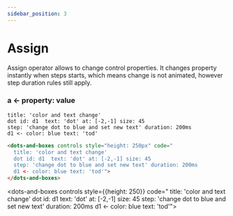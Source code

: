 ```yaml
---
sidebar_position: 3
---
```


# Assign

Assign operator allows to change control properties.
It changes property instantly when steps starts, which means change is not animated, however step duration rules still apply.

### a **\<-** property: value

```dabl tab showLineNumbers
title: 'color and text change'
dot id: d1  text: 'dot' at: [-2,-1] size: 45
step: 'change dot to blue and set new text' duration: 200ms
d1 <- color: blue text: 'tod'
```
```html tab showLineNumbers
<dots-and-boxes controls style="height: 250px" code="
  title: 'color and text change'
  dot id: d1  text: 'dot' at: [-2,-1] size: 45
  step: 'change dot to blue and set new text' duration: 200ms
  d1 <- color: blue text: 'tod'">
</dots-and-boxes>
```

<dots-and-boxes controls style={{height: 250}} code="
    title: 'color and text change'
    dot id: d1  text: 'dot' at: [-2,-1] size: 45
    step: 'change dot to blue and set new text' duration: 200ms
    d1 <- color: blue text: 'tod'">
</dots-and-boxes>